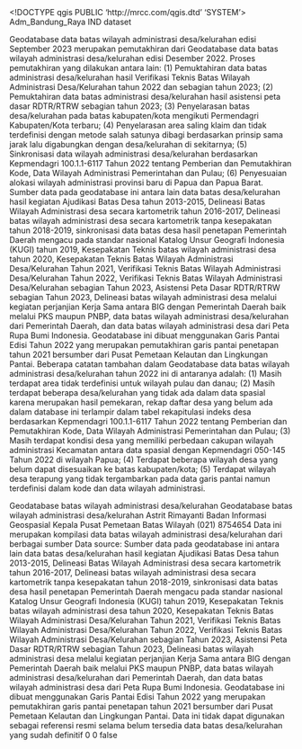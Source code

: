 <!DOCTYPE qgis PUBLIC 'http://mrcc.com/qgis.dtd' 'SYSTEM'>
<qgis version="3.26.2-Buenos Aires">
  <identifier>Adm_Bandung_Raya</identifier>
  <parentidentifier></parentidentifier>
  <language>IND</language>
  <type>dataset</type>
  <title>ADMINISTRASI_AR_DESAKEL</title>
  <abstract>Geodatabase data batas wilayah administrasi desa/kelurahan edisi September 2023 merupakan pemutakhiran dari Geodatabase data batas wilayah administrasi desa/kelurahan edisi Desember 2022. Proses pemutakhiran yang dilakukan antara lain: (1) Pemuktahiran data batas administrasi desa/kelurahan hasil Verifikasi Teknis Batas Wilayah Administrasi Desa/Kelurahan tahun 2022 dan sebagian tahun 2023; (2) Pemuktahiran data batas administrasi desa/kelurahan hasil asistensi peta dasar RDTR/RTRW sebagian tahun 2023; (3) Penyelarasan batas desa/kelurahan pada batas kabupaten/kota mengikuti Permendagri Kabupaten/Kota terbaru; (4) Penyelarasan area saling klaim dan tidak terdefinisi dengan metode salah satunya dibagi berdasarkan prinsip sama jarak lalu digabungkan dengan desa/kelurahan di sekitarnya; (5) Sinkronisasi data wilayah administrasi desa/kelurahan berdasarkan Kepmendagri 100.1.1-6117 Tahun 2022 tentang Pemberian dan Pemutakhiran Kode, Data Wilayah Administrasi Pemerintahan dan Pulau; (6) Penyesuaian alokasi wilayah administrasi provinsi baru di Papua dan Papua Barat.
Sumber data pada geodatabase ini antara lain data batas desa/kelurahan hasil kegiatan Ajudikasi Batas Desa tahun 2013-2015, Delineasi Batas Wilayah Administrasi desa secara kartometrik tahun 2016-2017, Delineasi batas wilayah administrasi desa secara kartometrik tanpa kesepakatan tahun 2018-2019, sinkronisasi data batas desa hasil penetapan Pemerintah Daerah mengacu pada standar nasional Katalog Unsur Geografi Indonesia (KUGI) tahun 2019, Kesepakatan Teknis batas wilayah administrasi desa tahun 2020, Kesepakatan Teknis Batas Wilayah Administrasi Desa/Kelurahan Tahun 2021, Verifikasi Teknis Batas Wilayah Administrasi Desa/Kelurahan Tahun 2022, Verifikasi Teknis Batas Wilayah Administrasi Desa/Kelurahan sebagian Tahun 2023, Asistensi Peta Dasar RDTR/RTRW sebagian Tahun 2023, Delineasi batas wilayah administrasi desa melalui kegiatan perjanjian Kerja Sama antara BIG dengan Pemerintah Daerah baik melalui PKS maupun PNBP, data batas wilayah administrasi desa/kelurahan dari Pemerintah Daerah, dan data batas wilayah administrasi desa dari Peta Rupa Bumi Indonesia. Geodatabase ini dibuat menggunakan Garis Pantai Edisi Tahun 2022 yang merupakan pemutakhiran garis pantai penetapan tahun 2021 bersumber dari Pusat Pemetaan Kelautan dan Lingkungan Pantai.
Beberapa catatan tambahan dalam Geodatabase data batas wilayah administrasi desa/kelurahan tahun 2022 ini di antaranya adalah: (1) Masih terdapat area tidak terdefinisi untuk wilayah pulau dan danau; (2) Masih terdapat beberapa desa/kelurahan yang tidak ada dalam data spasial karena merupakan hasil pemekaran, rekap daftar desa yang belum ada dalam database ini terlampir dalam tabel rekapitulasi indeks desa berdasarkan Kepmendagri 100.1.1-6117 Tahun 2022 tentang Pemberian dan Pemutakhiran Kode, Data Wilayah Administrasi Pemerintahan dan Pulau; (3) Masih terdapat kondisi desa yang memiliki perbedaan cakupan wilayah administrasi Kecamatan antara data spasial dengan Kepmendagri 050-145 Tahun 2022 di wilayah Papua; (4) Terdapat beberapa wilayah desa yang belum dapat disesuaikan ke batas kabupaten/kota; (5) Terdapat wilayah desa terapung yang tidak tergambarkan pada data garis pantai namun terdefinisi dalam kode dan data wilayah administrasi.

</abstract>
  <keywords vocabulary="Search keys">
    <keyword>Geodatabase batas wilayah administrasi desa/kelurahan</keyword>
  </keywords>
  <keywords vocabulary="gmd:topicCategory">
    <keyword>Geodatabase batas wilayah administrasi desa/kelurahan</keyword>
  </keywords>
  <contact>
    <name>Astrit Rimayanti</name>
    <organization>Badan Informasi Geospasial</organization>
    <position>Kepala Pusat Pemetaan Batas Wilayah</position>
    <voice>(021) 8754654</voice>
    <fax></fax>
    <email></email>
    <role></role>
  </contact>
  <links/>
  <history>Data ini merupakan kompilasi data batas wilayah administrasi desa/kelurahan dari berbagai sumber</history>
  <history>Data source: Sumber data pada geodatabase ini antara lain data batas desa/kelurahan hasil kegiatan Ajudikasi Batas Desa tahun 2013-2015, Delineasi Batas Wilayah Administrasi desa secara kartometrik tahun 2016-2017, Delineasi batas wilayah administrasi desa secara kartometrik tanpa kesepakatan tahun 2018-2019, sinkronisasi data batas desa hasil penetapan Pemerintah Daerah mengacu pada standar nasional Katalog Unsur Geografi Indonesia (KUGI) tahun 2019, Kesepakatan Teknis batas wilayah administrasi desa tahun 2020, Kesepakatan Teknis Batas Wilayah Administrasi Desa/Kelurahan Tahun 2021, Verifikasi Teknis Batas Wilayah Administrasi Desa/Kelurahan Tahun 2022, Verifikasi Teknis Batas Wilayah Administrasi Desa/Kelurahan sebagian Tahun 2023, Asistensi Peta Dasar RDTR/RTRW sebagian Tahun 2023, Delineasi batas wilayah administrasi desa melalui kegiatan perjanjian Kerja Sama antara BIG dengan Pemerintah Daerah baik melalui PKS maupun PNBP, data batas wilayah administrasi desa/kelurahan dari Pemerintah Daerah, dan data batas wilayah administrasi desa dari Peta Rupa Bumi Indonesia. Geodatabase ini dibuat menggunakan Garis Pantai Edisi Tahun 2022 yang merupakan pemutakhiran garis pantai penetapan tahun 2021 bersumber dari Pusat Pemetaan Kelautan dan Lingkungan Pantai.</history>
  <fees></fees>
  <constraints type="Limitations of use">Data ini tidak dapat digunakan sebagai referensi resmi selama belum tersedia data batas desa/kelurahan yang sudah definitif</constraints>
  <encoding></encoding>
  <crs>
    <spatialrefsys nativeFormat="Wkt">
      <wkt></wkt>
      <proj4></proj4>
      <srsid>0</srsid>
      <srid>0</srid>
      <authid></authid>
      <description></description>
      <projectionacronym></projectionacronym>
      <ellipsoidacronym></ellipsoidacronym>
      <geographicflag>false</geographicflag>
    </spatialrefsys>
  </crs>
  <extent>
    <spatial dimensions="2" maxz="0" maxx="141.02004178900000397" crs="EPSG:4326" minx="94.97191104600010192" maxy="6.0768322040000502" miny="-11.00761537700000048" minz="0"/>
  </extent>
</qgis>
